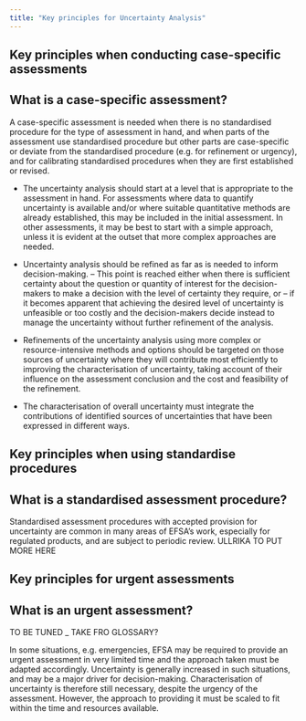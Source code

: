 ```yaml
---
title: "Key principles for Uncertainty Analysis"
---
```



## Key principles when conducting case-specific assessments
<!-- SO p39 -->
:::{.callout-tip}
# What is a case-specific assessment?
A case-specific assessment is needed when there is no standardised procedure for the type of assessment in hand, and when parts of the assessment use standardised procedure but other parts are case-specific or deviate from the standardised procedure (e.g. for refinement or urgency), and for calibrating standardised procedures when they are first established or revised. 
:::

- The uncertainty analysis should start at a level that is appropriate to the assessment in hand. For assessments where data to quantify uncertainty is available and/or where suitable quantitative methods are already established, this may be included in the initial assessment. In other assessments, it may be best to start with a simple approach, unless it is evident at the outset that more complex approaches are needed.

- Uncertainty analysis should be refined as far as is needed to inform decision-making. 
  -- This point is reached either when there is sufficient certainty about the question or quantity of interest for the decision-makers to make a decision with the level of certainty they require, or 
  -- if it becomes apparent that achieving the desired level of uncertainty is unfeasible or too costly and the decision-makers decide instead to manage the uncertainty without further refinement of the analysis.

- Refinements of the uncertainty analysis using more complex or resource-intensive methods and options should be targeted on those sources of uncertainty where they will contribute most efficiently to improving the characterisation of uncertainty, taking account of their influence on the assessment conclusion and the cost and feasibility of the refinement. 

- The characterisation of overall uncertainty must integrate the contributions of identified sources of uncertainties that have been expressed in different ways.

## Key principles when using standardise procedures 
<!-- SO p40 -->
:::{.callout-tip}
# What is a standardised assessment procedure?
Standardised assessment procedures with accepted provision for uncertainty are common in many areas of EFSA’s work, especially for regulated products, and are subject to periodic review. 
ULLRIKA TO PUT MORE HERE
:::


## Key principles for urgent assessments 
<!-- SO p41 -->
:::{.callout-tip}
# What is an urgent assessment?
TO BE TUNED _ TAKE FRO GLOSSARY? 

In some situations, e.g. emergencies, EFSA may be required to provide an urgent assessment in very limited time and the approach taken must be adapted accordingly. Uncertainty is generally increased in such situations, and may be a major driver for decision-making. Characterisation of uncertainty is therefore still necessary, despite the urgency of the assessment. However, the approach to providing it must be scaled to fit within the time and resources available.
:::

